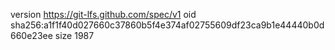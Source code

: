 version https://git-lfs.github.com/spec/v1
oid sha256:a1f1f40d027660c37860b5f4e374af02755609df23ca9b1e44440b0d660e23ee
size 1987
